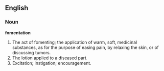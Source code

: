 ==English==

===Noun===

'''fomentation'''

#The act of fomenting; the application of warm, soft, medicinal substances, as for the purpose of easing pain, by relaxing the skin, or of discussing tumors.
#The lotion applied to a diseased part.
#Excitation; instigation; encouragement.